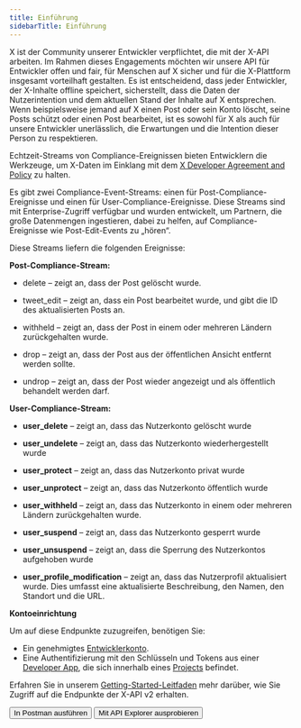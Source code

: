 ```yaml
---
title: Einführung
sidebarTitle: Einführung
---
```



X ist der Community unserer Entwickler verpflichtet, die mit der X-API arbeiten. Im Rahmen dieses Engagements möchten wir unsere API für Entwickler offen und fair, für Menschen auf X sicher und für die X-Plattform insgesamt vorteilhaft gestalten. Es ist entscheidend, dass jeder Entwickler, der X-Inhalte offline speichert, sicherstellt, dass die Daten der Nutzerintention und dem aktuellen Stand der Inhalte auf X entsprechen. Wenn beispielsweise jemand auf X einen Post oder sein Konto löscht, seine Posts schützt oder einen Post bearbeitet, ist es sowohl für X als auch für unsere Entwickler unerlässlich, die Erwartungen und die Intention dieser Person zu respektieren.

Echtzeit-Streams von Compliance-Ereignissen bieten Entwicklern die Werkzeuge, um X-Daten im Einklang mit dem [X Developer Agreement and Policy](https://developer.x.com/en/developer-terms/policy) zu halten.

Es gibt zwei Compliance-Event-Streams: einen für Post-Compliance-Ereignisse und einen für User-Compliance-Ereignisse. Diese Streams sind mit Enterprise-Zugriff verfügbar und wurden entwickelt, um Partnern, die große Datenmengen ingestieren, dabei zu helfen, auf Compliance-Ereignisse wie Post-Edit-Events zu „hören“.

Diese Streams liefern die folgenden Ereignisse:

**Post-Compliance-Stream:**

- delete – zeigt an, dass der Post gelöscht wurde.

- tweet\_edit – zeigt an, dass ein Post bearbeitet wurde, und gibt die ID des aktualisierten Posts an.

- withheld – zeigt an, dass der Post in einem oder mehreren Ländern zurückgehalten wurde.

- drop – zeigt an, dass der Post aus der öffentlichen Ansicht entfernt werden sollte.

- undrop – zeigt an, dass der Post wieder angezeigt und als öffentlich behandelt werden darf.

**User-Compliance-Stream:**

- **user\_delete** – zeigt an, dass das Nutzerkonto gelöscht wurde

- **user\_undelete** – zeigt an, dass das Nutzerkonto wiederhergestellt wurde

- **user\_protect** – zeigt an, dass das Nutzerkonto privat wurde

- **user\_unprotect** – zeigt an, dass das Nutzerkonto öffentlich wurde

- **user\_withheld** – zeigt an, dass das Nutzerkonto in einem oder mehreren Ländern zurückgehalten wurde.

- **user\_suspend** – zeigt an, dass das Nutzerkonto gesperrt wurde

- **user\_unsuspend** – zeigt an, dass die Sperrung des Nutzerkontos aufgehoben wurde

- **user\_profile\_modification** – zeigt an, dass das Nutzerprofil aktualisiert wurde. Dies umfasst eine aktualisierte Beschreibung, den Namen, den Standort und die URL.

**Kontoeinrichtung**

Um auf diese Endpunkte zuzugreifen, benötigen Sie:

- Ein genehmigtes [Entwicklerkonto](https://developer.x.com/en/portal/petition/essential/basic-info).
- Eine Authentifizierung mit den Schlüsseln und Tokens aus einer [Developer App](/de/resources/fundamentals/developer-apps), die sich innerhalb eines [Projects](/de/resources/fundamentals/projects) befindet.

Erfahren Sie in unserem [Getting-Started-Leitfaden](/de/x-api/getting-started/getting-access) mehr darüber, wie Sie Zugriff auf die Endpunkte der X-API v2 erhalten.

<div className="flex space-x-2">
  <Button href="https://app.getpostman.com/run-collection/9956214-784efcda-ed4c-4491-a4c0-a26470a67400">
    In Postman ausführen
  </Button>

  <Button href="https://developer.x.com/apitools/api?endpoint=/2/compliance/jobs">
    Mit API Explorer ausprobieren
  </Button>
</div>

